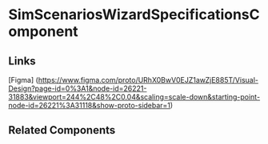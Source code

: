 <!-- sim-scenarios-specifications-wizard.stories.mdx -->


<Meta
  title="QTD Components/designanddevelopment/simulators-scenarios/simulator-scenarios-wizard/sim-scenarios-specifications/README"
  component={SimScenariosWizardSpecificationsComponent}
/>

# SimScenariosWizardSpecificationsComponent

<ArgsTable of={SimScenariosWizardSpecificationsComponent} />

## Links

[Figma] (https://www.figma.com/proto/URhX0BwV0EJZ1awZjE885T/Visual-Design?page-id=0%3A1&node-id=26221-31883&viewport=244%2C48%2C0.04&scaling=scale-down&starting-point-node-id=26221%3A31118&show-proto-sidebar=1)

## Related Components

